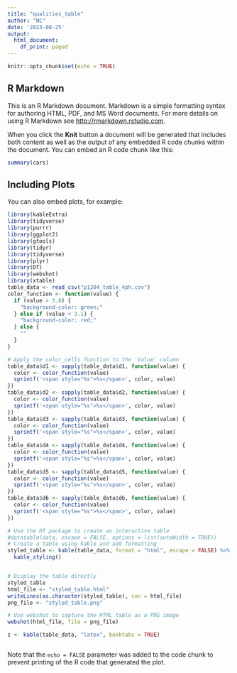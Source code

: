```yaml
---
title: "qualities_table"
author: "NC"
date: '2023-08-25'
output:
  html_document:
    df_print: paged
---
```


```r
knitr::opts_chunk$set(echo = TRUE)
```

## R Markdown

This is an R Markdown document. Markdown is a simple formatting syntax for authoring HTML, PDF, and MS Word documents. For more details on using R Markdown see <http://rmarkdown.rstudio.com>.

When you click the **Knit** button a document will be generated that includes both content as well as the output of any embedded R code chunks within the document. You can embed an R code chunk like this:

```r
summary(cars)
```

## Including Plots

You can also embed plots, for example:

```r
library(kableExtra)
library(tidyverse)
library(purrr)
library(ggplot2)
library(gtools)
library(tidyr)
library(tidyverse)
library(plyr)
library(DT)
library(webshot)
library(xtable)
table_data <- read_csv("p1204_table_4ph.csv")
color_function <- function(value) {
  if (value > 3.8) {
    "background-color: green;"
  } else if (value < 3.1) {
    "background-color: red;"
  } else {
    ""
  }
}

# Apply the color_cells function to the 'Value' column
table_data$d1 <- sapply(table_data$d1, function(value) {
  color <- color_function(value)
  sprintf('<span style="%s">%s</span>', color, value)
})
table_data$d2 <- sapply(table_data$d2, function(value) {
  color <- color_function(value)
  sprintf('<span style="%s">%s</span>', color, value)
})
table_data$d3 <- sapply(table_data$d3, function(value) {
  color <- color_function(value)
  sprintf('<span style="%s">%s</span>', color, value)
})
table_data$d4 <- sapply(table_data$d4, function(value) {
  color <- color_function(value)
  sprintf('<span style="%s">%s</span>', color, value)
})
table_data$d5 <- sapply(table_data$d5, function(value) {
  color <- color_function(value)
  sprintf('<span style="%s">%s</span>', color, value)
})
table_data$d6 <- sapply(table_data$d6, function(value) {
  color <- color_function(value)
  sprintf('<span style="%s">%s</span>', color, value)
})

# Use the DT package to create an interactive table
#datatable(data, escape = FALSE, options = list(autoWidth = TRUE))
# Create a table using kable and add formatting
styled_table <- kable(table_data, format = "html", escape = FALSE) %>%
  kable_styling()


# Display the table directly
styled_table
html_file <- "styled_table.html"
writeLines(as.character(styled_table), con = html_file)
png_file <- "styled_table.png"

# Use webshot to capture the HTML table as a PNG image
webshot(html_file, file = png_file)

z <- kable(table_data, "latex", booktabs = TRUE)



```



Note that the `echo = FALSE` parameter was added to the code chunk to prevent printing of the R code that generated the plot.

